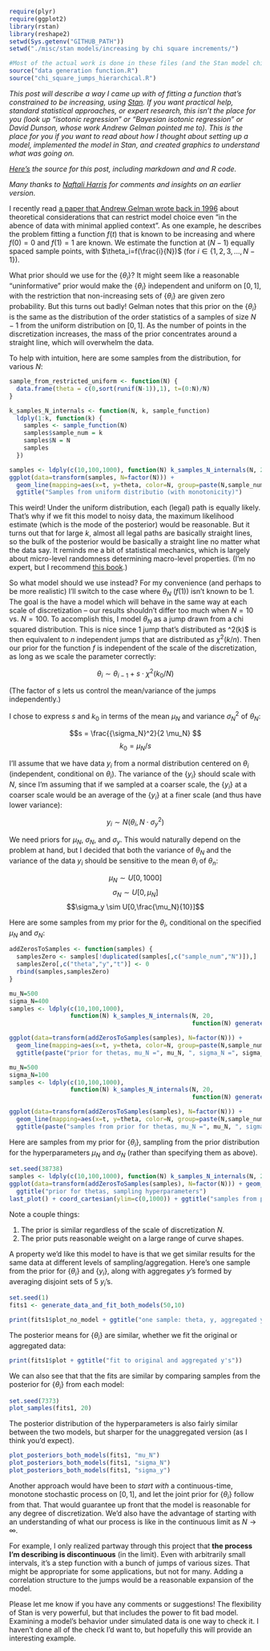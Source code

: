 ```r
require(plyr)
require(ggplot2)
library(rstan)
library(reshape2)
setwd(Sys.getenv("GITHUB_PATH"))
setwd("./misc/stan models/increasing by chi square increments/")

#Most of the actual work is done in these files (and the Stan model chi_square_jumps hierarchical.stan). Check them out if you want the details:
source("data generation function.R")
source("chi_square_jumps_hierarchical.R")
```

*This post will describe a way I came up with of fitting a function that's constrained to be increasing, using [Stan](http://mc-stan.org/). If you want practical help, standard statistical approaches, or expert research, this isn't the place for you (look up "isotonic regression" or "Bayesian isotonic regression" or David Dunson, whose work Andrew Gelman pointed me to). This is the place for you if you want to read about how I thought about setting up a model, implemented the model in Stan, and created graphics to understand what was going on.*

*[Here's](http://github.com/dchudz/misc/blob/master/stan%20models/increasing%20by%20chi%20square%20increments/bayesian%20isotonic%20regression%20by%20chi-square%20jumps.Rmd) the source for this post, including markdown and and R code.*

*Many thanks to [Naftali Harris](http://www.naftaliharris.com/) for comments and insights on an earlier version.*

I recently read [a paper that Andrew Gelman wrote back in 1996](http://www.stat.columbia.edu/~gelman/research/published/deep.pdf) about theoretical considerations that can restrict model choice even "in the abence of data with minimal applied context". As one example, he describes the problem fitting a function $f(t)$ that is known to be increasing and where $f(0)=0$ and $f(1)=1$ are known. We estimate the function at $(N-1)$ equally spaced sample points, with $\theta_i=f(\frac{i}{N})$ (for $i \in \{1,2,3,...,N-1\}$).

What prior should we use for the $\{\theta_i\}$? It might seem like a reasonable "uninformative" prior would make the $\{\theta_i\}$ independent and uniform on $[0,1]$, with the restriction that non-increasing sets of $\{\theta_i\}$ are given zero probability. But this turns out badly! Gelman notes that this prior on the $\{\theta_i\}$ is the same as the distribution of the order statistics of a samples of size $N-1$ from the uniform distribution on $[0,1]$. As the number of points in the discretization increases, the mass of the prior concentrates around a straight line, which will overwhelm the data.

To help with intuition, here are some samples from the distribution, for various $N$:

```r


sample_from_restricted_uniform <- function(N) {
  data.frame(theta = c(0,sort(runif(N-1)),1), t=(0:N)/N)
}

k_samples_N_internals <- function(N, k, sample_function)
  ldply(1:k, function(k) {
    samples <- sample_function(N)
    samples$sample_num = k
    samples$N = N
    samples
  })

samples <- ldply(c(10,100,1000), function(N) k_samples_N_internals(N, 20, sample_from_restricted_uniform))
ggplot(data=transform(samples, N=factor(N))) + 
  geom_line(mapping=aes(x=t, y=theta, color=N, group=paste(N,sample_num))) +
  ggtitle("Samples from uniform distributio (with monotonicity)")

```

This weird! Under the uniform distribution, each (legal) path is equally likely. That's why if we fit this model to noisy data, the maximum likelihood estimate (which is the mode of the posterior) would be reasonable. But it turns out that for large $k$, almost all legal paths are basically straight lines, so the bulk of the posterior would be basically a straight line no matter what the data say. It reminds me a bit of statistical mechanics, which is largely about micro-level randomness determining macro-level properties. (I'm no expert, but I recommend [this book](http://pages.physics.cornell.edu/~sethna/StatMech/).)

So what model should we use instead? For my convenience (and perhaps to be more realistic) I'll switch to the case where $\theta_N$ ($f(1)$) isn't known to be $1$. The goal is the have a model which will behave in the same way at each scale of discretization -- our results shouldn't differ too much when $N=10$ vs. $N=100$. To accomplish this, I model $\theta_N$ as a jump drawn from a chi squared distribution. This is nice since 1 jump that's distributed as \chi^2(k)$  is then equivalent to  $n$  independent jumps that are distributed as $\chi^2(k/n)$. Then our prior for the function $f$  is independent of the scale of the discretization, as long as we scale the parameter correctly:

$$\theta_i \sim \theta_{i-1} + s \cdot \chi^2(k_0/N)$$ 

(The factor of $s$ lets us control the mean/variance of the jumps independently.)

I chose to express $s$ and $k_0$ in terms of the mean $\mu_N$ and variance $\sigma_N^{2}$ of $\theta_N$:

$$s = \frac{{\sigma_N}^2}{2 \mu_N} $$
$$k_0 = \mu_N / s$$

I'll assume that we have data $y_i$ from a normal distribution centered on $\theta_i$ (independent, conditional on $\theta_i$). The variance of the $\{y_i\}$  should scale with $N$, since I'm assuming that if we sampled at a coarser scale, the $\{y_i\}$ at a coarser scale would be an average of the $\{y_i\}$ at a finer scale (and thus have lower variance):

$$y_i \sim N(\theta_i, N \cdot \sigma_y^2)$$

We need priors for $\mu_N$, $\sigma_N$, and $\sigma_y$. This would naturally depend on the problem at hand, but I decided that both the variance of $\theta_N$ and the variance of the data $y_i$ should be sensitive to the mean $\theta_i$ of $\theta_n$:

$$\mu_N \sim U[0,1000]$$
$$\sigma_N \sim U[0,\mu_N]$$
$$\sigma_y \sim U[0,\frac{\mu_N}{10}]$$

Here are some samples from my prior for the $\theta_i$, conditional on the specified $\mu_N$ and $\sigma_N$:

```r

addZerosToSamples <- function(samples) {
  samplesZero <- samples[!duplicated(samples[,c("sample_num","N")]),]
  samplesZero[,c("theta","y","t")] <- 0
  rbind(samples,samplesZero)
}

mu_N=500
sigma_N=400
samples <- ldply(c(10,100,1000), 
                 function(N) k_samples_N_internals(N, 20, 
                                                   function(N) generate_data_mean_var(mu_N, (sigma_N**2), N, 1)))

ggplot(data=transform(addZerosToSamples(samples), N=factor(N))) + 
  geom_line(mapping=aes(x=t, y=theta, color=N, group=paste(N,sample_num))) +
  ggtitle(paste("prior for thetas, mu_N =", mu_N, ", sigma_N =", sigma_N))

mu_N=500
sigma_N=100
samples <- ldply(c(10,100,1000), 
                 function(N) k_samples_N_internals(N, 20, 
                                                   function(N) generate_data_mean_var(mu_N, (sigma_N**2), N, 1)))

ggplot(data=transform(addZerosToSamples(samples), N=factor(N))) + 
  geom_line(mapping=aes(x=t, y=theta, color=N, group=paste(N,sample_num))) +
  ggtitle(paste("samples from prior for thetas, mu_N =", mu_N, ", sigma_N =", sigma_N))


```

Here are samples from my prior for $\{\theta_i\}$, sampling from the prior distribution for the hyperparameters $\mu_N$ and $\sigma_N$ (rather than specifying them as above).

```r
set.seed(38738)
samples <- ldply(c(10,100,1000), function(N) k_samples_N_internals(N, 20, generate_data_including_hyperparameters))
ggplot(data=transform(addZerosToSamples(samples), N=factor(N))) + geom_line(mapping=aes(x=t, y=theta, color=N, group=paste(N,sample_num))) +
  ggtitle("prior for thetas, sampling hyperparameters")
last_plot() + coord_cartesian(ylim=c(0,1000)) + ggtitle("samples from prior for thetas")
```

Note a couple things:

1. The prior is similar regardless of the scale of discretization $N$.
2. The prior puts reasonable weight on a large range of curve shapes.

A property we'd like this model to have is that we get similar results for the same data at different levels of sampling/aggregation. Here's one sample from the prior for $\{\theta_i\}$ and $\{y_i\}$, along with aggregates $y$'s formed by averaging disjoint sets of 5 $y_i$'s.

```r
set.seed(1)
fits1 <- generate_data_and_fit_both_models(50,10)
```

```r
print(fits1$plot_no_model + ggtitle("one sample: theta, y, aggregated y"))
```

The posterior means for $\{\theta_i\}$ are similar, whether we fit the original or aggregated data:

```r
print(fits1$plot + ggtitle("fit to original and aggregated y's"))
```

We can also see that that the fits are similar by comparing samples from the posterior for $\{\theta_i\}$ from each model:

```r
set.seed(7373)
plot_samples(fits1, 20)
```

The posterior distribution of the hyperparameters is also fairly similar between the two models, but sharper for the unaggregated version (as I think you'd expect).

```r
plot_posteriors_both_models(fits1, "mu_N")
plot_posteriors_both_models(fits1, "sigma_N")
plot_posteriors_both_models(fits1, "sigma_y")
```

Another approach would have been to *start with* a continuous-time, monotone stochastic process on $[0, 1]$, and let the joint prior for $\{\theta_i\}$ follow from that. That would guarantee up front that the model is reasonable for any degree of discretization. We'd also have the advantage of starting with an understanding of what our process is like in the continuous limit as $N \rightarrow \infty$.

For example, I only realized partway through this project that **the process I'm describing is discontinuous** (in the limit). Even with arbitrarily small intervals, it's a step function with a bunch of jumps of various sizes. That might be appropriate for some applications, but not for many. Adding a correlation structure to the jumps would be a reasonable expansion of the model. 

Please let me know if you have any comments or suggestions! The flexibility of Stan is very powerful, but that includes the power to fit bad model. Examining a model's behavior under simulated data is one way to check it. I haven't done all of the check I'd want to, but hopefully this will provide an interesting example.
